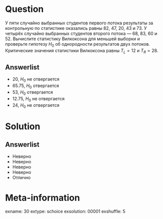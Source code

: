 Question
========
У пяти случайно выбранных студентов первого потока результаты за контрольную по статистике оказались равны  82, 47, 20, 43 и 73. У четырёх случайно выбранных студентов второго потока — 68, 83, 60 и 52. 
Вычислите статистику Вилкоксона для меньшей выборки и проверьте гипотезу $H_0$ об однородности результатов  двух потоков. Критические значения статистики Вилкоксона равны $T_L=12$ и $T_R=28$.
 

Answerlist
----------
*  20, $H_0$ не отвергается
*  65.75, $H_0$ отвергается
*  53, $H_0$ отвергается
*  12.75, $H_0$ не отвергается
*  24, $H_0$ не отвергается

Solution
========

Answerlist
----------
*  Неверно
*  Неверно
*  Неверно
*  Неверно
*  Отлично

Meta-information
================
exname: 30
extype: schoice
exsolution: 00001
exshuffle: 5
